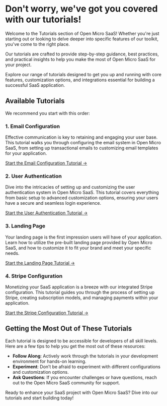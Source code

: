 # Don't worry, we've got you covered with our tutorials!

Welcome to the Tutorials section of Open Micro SaaS! Whether you're just starting out or looking to delve deeper into specific features of our toolkit, you've come to the right place.

Our tutorials are crafted to provide step-by-step guidance, best practices, and practical insights to help you make the most of Open Micro SaaS for your project.

Explore our range of tutorials designed to get you up and running with core features, customization options, and integrations essential for building a successful SaaS application.

## Available Tutorials

We recommend you start with this order:

### 1. Email Configuration

Effective communication is key to retaining and engaging your user base. This tutorial walks you through configuring the email system in Open Micro SaaS, from setting up transactional emails to customizing email templates for your application.

[Start the Email Configuration Tutorial →](/tutorials/email-configuration)

### 2. User Authentication

Dive into the intricacies of setting up and customizing the user authentication system in Open Micro SaaS. This tutorial covers everything from basic setup to advanced customization options, ensuring your users have a secure and seamless login experience.

[Start the User Authentication Tutorial →](/tutorials/user-authentication)

### 3. Landing Page

Your landing page is the first impression users will have of your application. Learn how to utilize the pre-built landing page provided by Open Micro SaaS, and how to customize it to fit your brand and meet your specific needs.

[Start the Landing Page Tutorial →](/tutorials/landing-page)

### 4. Stripe Configuration

Monetizing your SaaS application is a breeze with our integrated Stripe configuration. This tutorial guides you through the process of setting up Stripe, creating subscription models, and managing payments within your application.

[Start the Stripe Configuration Tutorial →](/tutorials/stripe-configuration)

## Getting the Most Out of These Tutorials

Each tutorial is designed to be accessible for developers of all skill levels. Here are a few tips to help you get the most out of these resources:

- **Follow Along**: Actively work through the tutorials in your development environment for hands-on learning.
- **Experiment**: Don’t be afraid to experiment with different configurations and customization options.
- **Ask Questions**: If you encounter challenges or have questions, reach out to the Open Micro SaaS community for support.

Ready to enhance your SaaS project with Open Micro SaaS? Dive into our tutorials and start building today!
